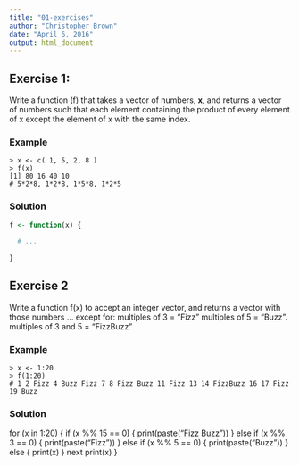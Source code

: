 ---
title: "01-exercises"
author: "Christopher Brown"
date: "April 6, 2016"
output: html_document
---


## Exercise 1:

Write a function (f) that takes a vector of numbers, **x**, and returns a vector of numbers such that each element containing the product of every element of x except the element of x with the same index. 


### Example 

    > x <- c( 1, 5, 2, 8 ) 
    > f(x) 
    [1] 80 16 40 10
    # 5*2*8, 1*2*8, 1*5*8, 1*2*5  


### Solution 

```{r}
f <- function(x) {
  
  # ...
  
}

```
    


## Exercise 2

Write a function f(x) to accept an integer vector, and returns a vector with those numbers … except for: 
   multiples of 3 = “Fizz” 
   multiples of 5 = “Buzz”. 
   multiples of 3 and 5 = “FizzBuzz”
   
### Example

    > x <- 1:20
    > f(1:20) 
    # 1 2 Fizz 4 Buzz Fizz 7 8 Fizz Buzz 11 Fizz 13 14 FizzBuzz 16 17 Fizz 19 Buzz


### Solution

 for (x in 1:20) {
     if (x %% 15 == 0) {
         print(paste("Fizz Buzz"))
         }
         else if (x %% 3 == 0) {
             print(paste("Fizz"))
         }
         else if (x %% 5 == 0) {
             print(paste("Buzz"))
         }
         else {
             print(x)
         }
 next
 print(x)
 }
 

